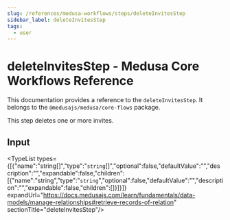 ```yaml
---
slug: /references/medusa-workflows/steps/deleteInvitesStep
sidebar_label: deleteInvitesStep
tags:
  - user
---
```



# deleteInvitesStep - Medusa Core Workflows Reference

This documentation provides a reference to the `deleteInvitesStep`. It belongs to the `@medusajs/medusa/core-flows` package.

This step deletes one or more invites.

## Input

<TypeList types={[{"name":"string[]","type":"`string`[]","optional":false,"defaultValue":"","description":"","expandable":false,"children":[{"name":"string","type":"`string`","optional":false,"defaultValue":"","description":"","expandable":false,"children":[]}]}]} expandUrl="https://docs.medusajs.com/learn/fundamentals/data-models/manage-relationships#retrieve-records-of-relation" sectionTitle="deleteInvitesStep"/>
